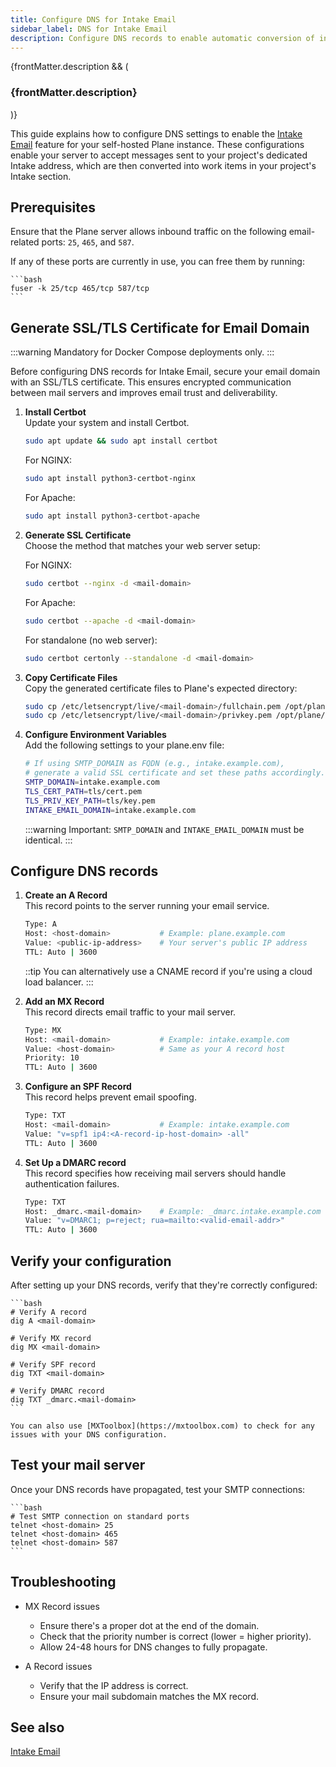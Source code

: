 ```yaml
---
title: Configure DNS for Intake Email
sidebar_label: DNS for Intake Email
description: Configure DNS records to enable automatic conversion of incoming emails into work items in your project's Intake section.
---
```


{frontMatter.description && (

<h3 className="description">{frontMatter.description}</h3>
)}

This guide explains how to configure DNS settings to enable the
[Intake Email](https://docs.plane.so/intake/intake-email) feature for your
self-hosted Plane instance. These configurations enable your server to accept
messages sent to your project's dedicated Intake address, which are then converted
into work items in your project's Intake section.

## Prerequisites

Ensure that the Plane server allows inbound traffic on the following email-related ports: `25`, `465`, and `587`.

If any of these ports are currently in use, you can free them by running:

    ```bash
    fuser -k 25/tcp 465/tcp 587/tcp
    ```

## Generate SSL/TLS Certificate for Email Domain 

:::warning
Mandatory for Docker Compose deployments only.
:::

Before configuring DNS records for Intake Email, secure your email domain with an SSL/TLS certificate. This ensures encrypted communication between mail servers and improves email trust and deliverability.

1. **Install Certbot**   
Update your system and install Certbot.
    ```bash
    sudo apt update && sudo apt install certbot
    ```
    For NGINX:
    ```bash
    sudo apt install python3-certbot-nginx
    ```
    For Apache:
    ```bash
    sudo apt install python3-certbot-apache
    ```

2. **Generate SSL Certificate**  
Choose the method that matches your web server setup:

    For NGINX:
    ```bash
    sudo certbot --nginx -d <mail-domain>
    ```

    For Apache:
    ```bash
    sudo certbot --apache -d <mail-domain>
    ```

    For standalone (no web server):
    ```bash
    sudo certbot certonly --standalone -d <mail-domain>
    ```

3. **Copy Certificate Files**  
Copy the generated certificate files to Plane's expected directory:

    ```bash
    sudo cp /etc/letsencrypt/live/<mail-domain>/fullchain.pem /opt/plane/data/email/tls/cert.pem 
    sudo cp /etc/letsencrypt/live/<mail-domain>/privkey.pem /opt/plane/data/email/tls/key.pem
    ```

4. **Configure Environment Variables**  
Add the following settings to your plane.env file:

    ```bash
    # If using SMTP_DOMAIN as FQDN (e.g., intake.example.com),
    # generate a valid SSL certificate and set these paths accordingly.
    SMTP_DOMAIN=intake.example.com
    TLS_CERT_PATH=tls/cert.pem
    TLS_PRIV_KEY_PATH=tls/key.pem
    INTAKE_EMAIL_DOMAIN=intake.example.com
    ```

    :::warning
    Important: `SMTP_DOMAIN` and `INTAKE_EMAIL_DOMAIN` must be identical.
    :::


## Configure DNS records

1. **Create an A Record**  
This record points to the server running your email service.

    ```bash
    Type: A
    Host: <host-domain>           # Example: plane.example.com
    Value: <public-ip-address>    # Your server's public IP address
    TTL: Auto | 3600
    ``` 

    ::tip
    You can alternatively use a CNAME record if you're using a cloud load balancer.
    :::

2. **Add an MX Record**  
This record directs email traffic to your mail server.
    ```bash
    Type: MX
    Host: <mail-domain>           # Example: intake.example.com
    Value: <host-domain>          # Same as your A record host
    Priority: 10
    TTL: Auto | 3600
    ```

3. **Configure an SPF Record**  
This record helps prevent email spoofing.

    ```bash
    Type: TXT
    Host: <mail-domain>           # Example: intake.example.com
    Value: "v=spf1 ip4:<A-record-ip-host-domain> -all"
    TTL: Auto | 3600
    ``` 
4. **Set Up a DMARC record**  
This record specifies how receiving mail servers should handle authentication failures.

    ```bash
    Type: TXT
    Host: _dmarc.<mail-domain>    # Example: _dmarc.intake.example.com
    Value: "v=DMARC1; p=reject; rua=mailto:<valid-email-addr>"
    TTL: Auto | 3600
    ```
## Verify your configuration
After setting up your DNS records, verify that they're correctly configured:

    ```bash
    # Verify A record
    dig A <mail-domain>

    # Verify MX record
    dig MX <mail-domain>

    # Verify SPF record
    dig TXT <mail-domain>

    # Verify DMARC record
    dig TXT _dmarc.<mail-domain>
    ```

    You can also use [MXToolbox](https://mxtoolbox.com) to check for any issues with your DNS configuration.

## Test your mail server
Once your DNS records have propagated, test your SMTP connections:

    ```bash
    # Test SMTP connection on standard ports
    telnet <host-domain> 25
    telnet <host-domain> 465
    telnet <host-domain> 587
    ```

## Troubleshooting

- MX Record issues

    - Ensure there's a proper dot at the end of the domain.
    - Check that the priority number is correct (lower = higher priority).
    - Allow 24-48 hours for DNS changes to fully propagate.

- A Record issues

    - Verify that the IP address is correct.
    - Ensure your mail subdomain matches the MX record.

## See also

[Intake Email](https://docs.plane.so/intake/intake-email)